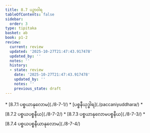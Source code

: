 ```yaml
---
title: 8.7 ပဉှာဝါရ
tableOfContents: false
sidebar:
  order: 3
type: tipitaka
basket: ab
book: p1-2
review:
  current: review
  updated: '2025-10-27T21:47:43.917478'
  updated_by: ''
  notes: ''
  history:
  - state: review
    date: '2025-10-27T21:47:43.917478'
    updated_by: ''
    notes: ''
    previous_state: draft
---
```



<ReviewStatus review={frontmatter.review} showDetails={true} />

<HypothesisAnnotation frontmatter={frontmatter} />

<DynamicBreadcrumb />



<TableOfContents book="p1-2" section="8.7">
* [8.7.1 ပစ္စယာနုလောမ](./8-7-1/)
* [ပစ္စနီယုဒ္ဓါရ](./paccaniyuddhara/)
* [8.7.2 ပစ္စယပစ္စနီယ](./8-7-2/)
* [8.7.3 ပစ္စယာနုလောမပစ္စနီယ](./8-7-3/)
* [8.7.4 ပစ္စယပစ္စနီယာနုလောမ](./8-7-4/)
</TableOfContents>